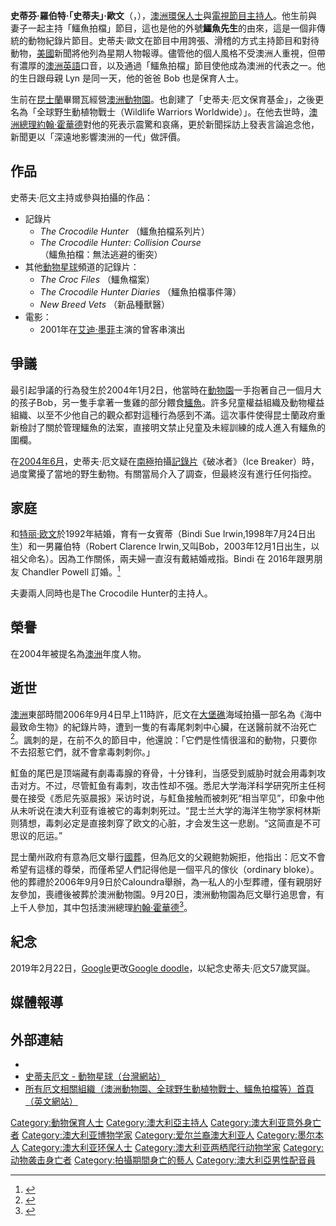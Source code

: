 {{noteTA
|G1=地名
|T=zh-cn:史蒂夫·厄文;zh-hk:史蒂夫·艾榮;zh-tw:史帝夫·厄文;
|1=zh-cn:欧文;zh-hk:艾榮;zh-tw:厄文;
}}
{{Infobox Celebrity
| name           = 史蒂夫·欧文<br />Steve Irwin
| image          = Steve Irwin.jpg
| caption        = 在[[澳洲動物園|澳洲動物園]]主持節目
| birth_date     = {{birth date|1962|2|22|df=y}}
| birth_place    = {{AUS}}[[維多利亞州|維多利亞州]][[墨爾本|墨爾本]]
| death_date     = {{death_date_and_age|2006|9|4|1962|2|22}}
| death_place    = {{AUS}}[[昆士蘭州|昆士蘭州]][[道格拉斯港|道格拉斯港]]外巴特礁
| occupation     = 動物保育、電視節目製作主持
| spouse         = [[特丽·欧文|特丽·欧文]]
| children       = 1女（Bindi Sue）<br />1男（Robert Clarence）
| website        = [http://www.crocodilehunter.com www.crocodilehunter.com]{{En icon}}
| signature      = Steve Irwin's signature.svg
}}
'''史蒂芬·羅伯特·「史蒂夫」·歐文'''（{{lang-en|'''Stephen Robert "Steve" Irwin'''}}，{{bd|1962年|2月22日|2006年|9月4日}}），[[澳洲|澳洲]][[環保主義|環保人士]]與[[電視節目|電視節目]][[主持人|主持人]]。他生前與妻子一起主持「鱷魚拍檔」節目，這也是他的外號'''鱷魚先生'''的由來，這是一個非傳統的動物紀錄片節目。史蒂夫·歐文在節目中用誇張、滑稽的方式主持節目和對待動物，[[美國|美國]]新聞將他列為星期人物報導。儘管他的個人風格不受澳洲人重視，但帶有濃厚的[[澳洲英語|澳洲英語]]口音，以及通過「鱷魚拍檔」節目使他成為澳洲的代表之一。他的生日跟母親 Lyn 是同一天，他的爸爸 Bob 也是保育人士。

生前在[[昆士蘭州|昆士蘭]]畢爾瓦經營[[澳洲動物園|澳洲動物園]]。也創建了「史蒂夫·厄文保育基金」，之後更名為「全球野生動植物戰士（Wildlife Warriors Worldwide）」。在他去世時，[[澳洲總理|澳洲總理]][[約翰·霍華德|約翰·霍華德]]對他的死表示震驚和哀痛，更於新聞採訪上發表言論追念他，新聞更以「深遠地影響澳洲的一代」做評價。

== 作品 ==
史蒂夫·厄文主持或參與拍攝的作品：
* 記錄片
** ''The Crocodile Hunter'' （鱷魚拍檔系列片）
** ''The Crocodile Hunter: Collision Course'' （鱷魚拍檔：無法逃避的衝突）
* 其他[[動物星球|動物星球]]頻道的記錄片：
** ''The Croc Files'' （鱷魚檔案）
** ''The Crocodile Hunter Diaries'' （鱷魚拍檔事件簿）
** ''New Breed Vets'' （新品種獸醫）
* 電影：
** 2001年在[[艾迪·墨菲|艾迪·墨菲]]主演的{{link-en|怪醫杜立德2|Dr. Dolittle 2}}曾客串演出

== 爭議 ==
最引起爭議的行為發生於2004年1月2日，他當時在[[動物園|動物園]]一手抱著自己一個月大的孩子Bob，另一隻手拿著一隻雞的部分餵食[[鱷魚|鱷魚]]。許多兒童權益組織及動物權益組織、以至不少他自己的觀众都對這種行為感到不滿。這次事件使得昆士蘭政府重新檢討了關於管理鱷魚的法案，直接明文禁止兒童及未經訓練的成人進入有鱷魚的圍欄。

在[[2004年6月|2004年6月]]，史蒂夫·厄文疑在[[南極|南極]]拍攝[[記錄片|記錄片]]《破冰者》（Ice Breaker）時，過度驚擾了當地的野生動物。有關當局介入了調查，但最終沒有進行任何指控。

== 家庭 ==
和[[特丽·欧文|特丽·欧文]]於1992年結婚，育有一女賓蒂（Bindi Sue Irwin,1998年7月24日出生）和一男羅伯特（Robert Clarence Irwin,又叫Bob，2003年12月1日出生，以祖父命名）。因為工作關係，兩夫婦一直沒有戴結婚戒指。Bindi 在 2016年跟男朋友 Chandler Powell 訂婚。<ref>{{Cite web|url=http://hollywoodlife.com/2016/07/08/bindi-irwin-getting-married-boyfriend-chandler-powell-18th-birthday/|title=Bindi Irwin: Is She Marrying Her Boyfriend Chandler Powell On Her 18th Birthday?|accessdate=2016-07-21|date=2016-07-09|last=samanthabenitz|work=Hollywood Life|archive-date=2019-11-30|archive-url=https://web.archive.org/web/20191130024314/https://hollywoodlife.com/2016/07/08/bindi-irwin-getting-married-boyfriend-chandler-powell-18th-birthday/|dead-url=no}}</ref>

夫妻兩人同時也是The Crocodile Hunter的主持人。

== 榮譽 ==
在2004年被提名為[[澳大利亚|澳洲]]年度人物。

== 逝世 ==
[[澳洲|澳洲]]東部時間2006年9月4日早上11時許，厄文在[[大堡礁|大堡礁]]海域拍攝一部名為《海中最致命生物》的紀錄片時，遭到一隻{{link-en|短尾魟|Short-tail stingray}}的有毒尾刺刺中心臟，在送醫前就不治死亡<ref>{{Cite web |url=http://hk.news.yahoo.com/060904/60/1sfxo.html |title=(香港)星島日報:《澳洲鱷魚先生被「魔鬼魚」襲擊身亡》 |accessdate=2007-03-28 |archive-date=2007-03-28 |archive-url=https://web.archive.org/web/20070328234913/http://hk.news.yahoo.com/060904/60/1sfxo.html |dead-url=no }}</ref>。諷刺的是，在前不久的節目中，他還說：「它們是性情很溫和的動物，只要你不去招惹它們，就不會拿毒刺刺你。」

魟鱼的尾巴是顶端藏有劇毒毒腺的脊骨，十分锋利，当感受到威胁时就会用毒刺攻击对方。不过，尽管魟鱼有毒刺，攻击性却不强。悉尼大学海洋科学研究所主任柯曼在接受《悉尼先驱晨报》采访时说，与魟鱼接触而被刺死“相当罕见”，印象中他从未听说在澳大利亚有谁被它的毒刺刺死过。“昆士兰大学的海洋生物学家柯林斯则猜想，毒刺必定是直接刺穿了欧文的心脏，才会发生这一悲剧。“这简直是不可思议的厄运。”

昆士蘭州政府有意為厄文舉行[[國葬|國葬]]，但為厄文的父親鲍勃婉拒，他指出：厄文不會希望有這樣的尊榮，而僅希望人們記得他是一個平凡的傢伙（ordinary bloke）。他的葬禮於2006年9月9日於Caloundra舉辦，為一私人的小型葬禮，僅有親朋好友參加，喪禮後被葬於澳洲動物園。9月20日，澳洲動物園為厄文舉行追思會，有上千人參加，其中包括澳洲總理[[約翰·霍華德|約翰·霍華德]]<ref>{{Cite web |url=http://www.worldtributes.com/tributes/steveirwin.php |title=向史蒂夫·厄文致意（英文網站） |accessdate=2007-04-27 |archive-date=2007-04-27 |archive-url=https://web.archive.org/web/20070427173649/http://www.worldtributes.com/tributes/steveirwin.php |dead-url=yes }}</ref>。

== 紀念 ==
2019年2月22日，[[Google|Google]]更改[[Google_doodle|Google doodle]]，以紀念史蒂夫·厄文57歲冥誕。

== 媒體報導 ==
{{reflist}}

== 外部連結 ==
{{Commonscat|Steve Irwin}}
* {{imdb name|id=0410455|name=史蒂夫·厄文（英文）}}
* [http://www.animalplanet.com.tw/steve_irwin/index.shtml 史蒂夫厄文 - 動物星球（台灣網站）] {{Wayback|url=http://www.animalplanet.com.tw/steve_irwin/index.shtml |date=20070927203558 }}
* [http://www.crocodilehunter.com/ 所有厄文相關組織（澳洲動物園、全球野生動植物戰士、鱷魚拍檔等）首頁（英文網站）]{{Wayback|url=http://www.crocodilehunter.com/ |date=20060908210853 }}

{{Authority control}}
{{DEFAULTSORT:Irwin, Steve}}
[[Category:動物保育人士|Category:動物保育人士]]
[[Category:澳大利亞主持人|Category:澳大利亞主持人]]
[[Category:澳大利亚意外身亡者|Category:澳大利亚意外身亡者]]
[[Category:澳大利亚博物学家|Category:澳大利亚博物学家]]
[[Category:爱尔兰裔澳大利亚人|Category:爱尔兰裔澳大利亚人]]
[[Category:墨尔本人|Category:墨尔本人]]
[[Category:澳大利亚环保人士|Category:澳大利亚环保人士]]
[[Category:澳大利亚两栖爬行动物学家|Category:澳大利亚两栖爬行动物学家]]
[[Category:动物袭击身亡者|Category:动物袭击身亡者]]
[[Category:拍攝期間身亡的藝人|Category:拍攝期間身亡的藝人]]
[[Category:澳大利亞男性配音員|Category:澳大利亞男性配音員]]